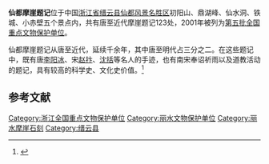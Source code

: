 {{coord|28|42|51|N|120|08|35|E|display=title|scale:10000}}<!--铁城坐标-->
{{文物保护单位
| 级别 = 全国
| 名称 = 仙都摩崖题记
| 图片 = 
| 所在 = [[浙江省|浙江省]][[缙云县|缙云县]]
| 分类 = 石窟寺及石刻
| 时代 = 唐至近代
| 编号 = [[第五批全国重点文物保护单位|第五批]]第448项
| 登录 = 2001年6月25日
}}

'''仙都摩崖题记'''位于中国[[浙江省|浙江省]][[缙云县|缙云县]][[仙都|仙都风景名胜区]]初阳山、鼎湖峰、仙水洞、铁城、小赤壁五个景点内，共有唐至近代摩崖题记123处，2001年被列为[[第五批全国重点文物保护单位|第五批全国重点文物保护单位]]。

仙都摩崖题记从唐至近代，延续千余年，其中唐至明代占三分之二。在这些题记中，既有唐[[李阳冰|李阳冰]]、宋[[赵抃|赵抃]]、[[沈括|沈括]]等名人的手迹，也有南宋奉诏祈雨以及道教活动的题记，具有较高的科学史、文化史价值。<ref>{{Cite book |title=全国重点文物保护单位·第一至第五批·第Ⅱ卷 |publisher=文物出版社 |year=2004 |isbn=7-5010-1525-2 |pages=73 }}</ref>

==参考文献==
{{reflist}}

{{浙江全国重点文物保护单位}}

{{DEFAULTSORT:Xian}}
[[Category:浙江全国重点文物保护单位|Category:浙江全国重点文物保护单位]]
[[Category:丽水文物保护单位|Category:丽水文物保护单位]]
[[Category:丽水摩崖石刻|Category:丽水摩崖石刻]]
[[Category:缙云县|Category:缙云县]]